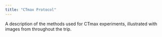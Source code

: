 ```yaml
---
title: "CTmax Protocol"
---
```


A description of the methods used for CTmax experiments, illustrated with images from throughout the trip.
